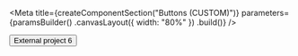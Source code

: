 
<Meta
    title={createComponentSection("Buttons (CUSTOM)")}
    parameters={paramsBuilder()
        .canvasLayout({ width: "80%" })
        .build()}
/>

<Story name="default">
    <Button fluid naked>
        External project
        <Label size="small" color="red">6</Label>
    </Button>
</Story>
